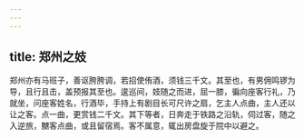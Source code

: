 ```yaml
---
---
---
```

title: 郑州之妓
---



郑州亦有马班子，善讴胯胯调，若招使侑酒，须钱三千文。其至也，有男佣鸣锣为导，且行且击，盖预报其至也。逡巡间，妓随之而进，屈一膝，徧向座客行礼，乃就坐，问座客姓名，行酒毕，手持上有剧目长可尺许之扇，乞主人点曲，主人还以让之客。点一曲，更赏钱二千文。其下等者，日奔走于铁路之沿轨，伺过客，随之入逆旅，嬲客点曲，或且留宿焉。客不属意，辄出房盘旋于院中以避之。